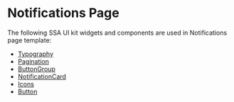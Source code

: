  

<Meta title="Templates/NotificationsPage/Documentation" />
 
# Notifications Page
 
The following SSA UI kit widgets and components are used in Notifications page template:
- [Typography](https://uikit.ssa.group/?path=/docs/@ssa-ui-kit/core_components-typography--docs)
- [Pagination](https://uikit.ssa.group/?path=/docs/@ssa-ui-kit/core_widgets-pagination--docs)
- [ButtonGroup](https://uikit.ssa.group/?path=/docs/@ssa-ui-kit/core_components-buttongroup--docs)
- [NotificationCard](https://uikit.ssa.group/?path=/docs/@ssa-ui-kit/core_widgets-notificationcard--docs)
- [Icons](https://uikit.ssa.group/?path=/docs/@ssa-ui-kit/core_components-icons--docs)
- [Button](https://uikit.ssa.group/?path=/docs/@ssa-ui-kit/core_components-button--docs)
